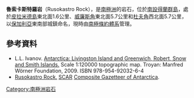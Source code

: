 {{coord|62|24|17.6|S|60|05|10|W|display=title}}

'''魯索卡斯特羅岩'''（Rusokastro Rock），是[[南極洲|南極洲]]的岩石，位於[[南設得蘭群島|南設得蘭群島]]，處於[[皮拉米德島|皮拉米德島]]東北面1.6公里、[[威廉斯角|威廉斯角]]東北面5.7公里和[[杜夫角|杜夫角]]西北面5.7公里，以[[保加利亞|保加利亞]]東南部城鎮命名，現時由[[南極條約體系|南極條約體系]]管理。

==參考資料==
* L.L. Ivanov. [http://apcbg.org/image023.jpg Antarctica: Livingston Island and Greenwich, Robert, Snow and Smith Islands.] {{Wayback|url=http://apcbg.org/image023.jpg |date=20080424075823 }} Scale 1:120000 topographic map.  Troyan: Manfred Wörner Foundation, 2009.  ISBN 978-954-92032-6-4
* [http://data.aad.gov.au/aadc/gaz/scar/display_name.cfm?gaz_id=136822 Rusokastro Rock.] {{Wayback|url=http://data.aad.gov.au/aadc/gaz/scar/display_name.cfm?gaz_id=136822 |date=20151222204628 }} [[SCAR|SCAR]] [[Composite_Gazetteer_of_Antarctica|Composite Gazetteer of Antarctica]].

{{南设得兰群岛}}

{{Antarctica-geo-stub}}

[[Category:南極洲岩石|Category:南極洲岩石]]